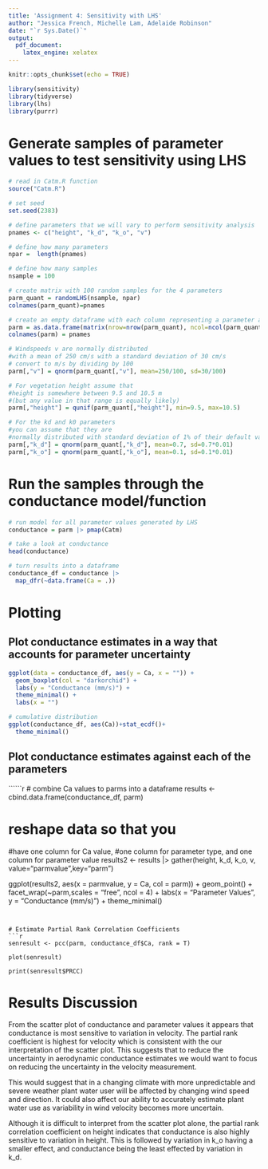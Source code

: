```yaml
---
title: 'Assignment 4: Sensitivity with LHS'
author: "Jessica French, Michelle Lam, Adelaide Robinson"
date: "`r Sys.Date()`"
output:
  pdf_document:
    latex_engine: xelatex
---
```


```r
knitr::opts_chunk$set(echo = TRUE)

library(sensitivity)
library(tidyverse)
library(lhs)
library(purrr)
```

# Generate samples of parameter values to test sensitivity using LHS
```r
# read in Catm.R function
source("Catm.R")

# set seed
set.seed(2383)

# define parameters that we will vary to perform sensitivity analysis
pnames <- c("height", "k_d", "k_o", "v")

# define how many parameters
npar =  length(pnames)

# define how many samples
nsample = 100

# create matrix with 100 random samples for the 4 parameters
parm_quant = randomLHS(nsample, npar)
colnames(parm_quant)=pnames

# create an empty dataframe with each column representing a parameter and 100 rows for 100 samples
parm = as.data.frame(matrix(nrow=nrow(parm_quant), ncol=ncol(parm_quant)))
colnames(parm) = pnames

# Windspeeds v are normally distributed
#with a mean of 250 cm/s with a standard deviation of 30 cm/s
# convert to m/s by dividing by 100
parm[,"v"] = qnorm(parm_quant[,"v"], mean=250/100, sd=30/100)

# For vegetation height assume that
#height is somewhere between 9.5 and 10.5 m
#(but any value in that range is equally likely)
parm[,"height"] = qunif(parm_quant[,"height"], min=9.5, max=10.5)

# For the kd and k0 parameters
#you can assume that they are 
#normally distributed with standard deviation of 1% of their default values 
parm[,"k_d"] = qnorm(parm_quant[,"k_d"], mean=0.7, sd=0.7*0.01)
parm[,"k_o"] = qnorm(parm_quant[,"k_o"], mean=0.1, sd=0.1*0.01)
```


# Run the samples through the conductance model/function
```r
# run model for all parameter values generated by LHS
conductance = parm |> pmap(Catm)

# take a look at conductance
head(conductance)

# turn results into a dataframe
conductance_df = conductance |> 
  map_dfr(~data.frame(Ca = .))
```

# Plotting
## Plot conductance estimates in a way that accounts for parameter uncertainty
```r
ggplot(data = conductance_df, aes(y = Ca, x = "")) +
  geom_boxplot(col = "darkorchid") +
  labs(y = "Conductance (mm/s)") +
  theme_minimal() +
  labs(x = "")

# cumulative distribution
ggplot(conductance_df, aes(Ca))+stat_ecdf()+
  theme_minimal()
```

## Plot conductance estimates against each of the parameters
``````r
# combine Ca values to parms into a dataframe
results <- cbind.data.frame(conductance_df, parm)

# reshape data so that you
#have one column for Ca value,
#one column for parameter type, and one column for parameter value
results2 <- results |> 
  gather(height, k_d, k_o, v, value="parmvalue",key="parm")

ggplot(results2, aes(x = parmvalue, y = Ca, col = parm)) +
  geom_point() +
  facet_wrap(~parm,scales = "free", ncol = 4) +
  labs(x = "Parameter Values", y = "Conductance (mm/s)") +
  theme_minimal()
```


# Estimate Partial Rank Correlation Coefficients
```r
senresult <- pcc(parm, conductance_df$Ca, rank = T)

plot(senresult)

print(senresult$PRCC)
```

# Results Discussion

From the scatter plot of conductance and parameter values it appears that conductance is most sensitive to variation in velocity. The partial rank coefficient is highest for velocity which is consistent with the our interpretation of the scatter plot. This suggests that to reduce the uncertainty in aerodynamic conductance estimates we would want to focus on reducing the uncertainty in the velocity measurement. 

This would suggest that in a changing climate with more unpredictable and severe weather plant water user will be affected by changing wind speed and direction. It could also affect our ability to accurately estimate plant water use as variability in wind velocity becomes more uncertain. 

Although it is difficult to interpret from the scatter plot alone, the partial rank correlation coefficient on height indicates that conductance is also highly sensitive to variation in height. This is followed by variation in k_o having a smaller effect, and conductance being the least effected by variation in k_d. 
